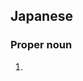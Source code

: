 ==Japanese==
{{ja-kanjitab|あか|かわ|k2=がわ|r=y}}

===Proper noun===
{{ja-pos|あかがわ|proper}}

# {{surname|lang=ja|sort=あかがわ}}